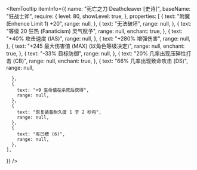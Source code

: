 
<ItemTooltip
  itemInfo={{
    name: "死亡之刀 Deathcleaver [史诗]",
    baseName: "狂战士斧",
    require: {
      level: 80,
      showLevel: true,
    },
    properties: [
      {
        text: "附魔 (Enhence Limit 1) +20",
        range: null,
      },
      {
        text: "无法破坏",
        range: null,
      },
      {
        text: "等级 20 狂热 (Fanaticism) 灵气赋予",
        range: null,
        enchant: true,
      },
      {
        text: "+40% 攻击速度 (IAS)",
        range: null,
      },
      {
        text: "+280% 增强伤害",
        range: null,
      },
      {
        text: "+245 最大伤害值 (MAX) (以角色等级决定)",
        range: null,
        enchant: true,
      },
      {
        text: "-33% 目标防御",
        range: null,
      },
      {
        text: "20% 几率出现压碎性打击 (CB)",
        range: null,
        enchant: true,
      },
      {
        text: "66% 几率出现致命攻击 (DS)",
        range: null,

      },
      {
        text: "+9 生命值在杀死后获得",
        range: null,
      },
      {
        text: "恢复装备耐久度 1 于 2 秒内",
        range: null,
      },
      {
        text: "有凹槽 (6)",
        range: null,
      },
    ],

}}
/>

